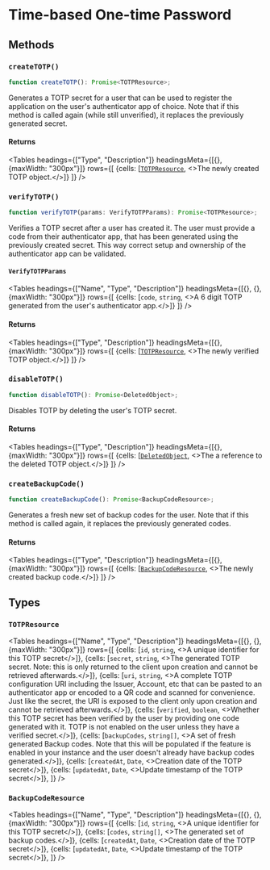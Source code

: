 
# Time-based One-time Password

## Methods

### `createTOTP()`

```typescript
function createTOTP(): Promise<TOTPResource>;
```

Generates a TOTP secret for a user that can be used to register the application on the user's authenticator app of choice. Note that if this method is called again (while still unverified), it replaces the previously generated secret.


#### Returns

<Tables
  headings={["Type", "Description"]}
  headingsMeta={[{}, {maxWidth: "300px"}]}
  rows={[
{cells: [<a href="#totpresource"><code>TOTPResource</code></a>, <>The newly created TOTP object.</>]}
 ]}
  />


### `verifyTOTP()`

```typescript
function verifyTOTP(params: VerifyTOTPParams): Promise<TOTPResource>;
```

Verifies a TOTP secret after a user has created it. The user must provide a code from their authenticator app, that has been generated using the previously created secret. This way correct setup and ownership of the authenticator app can be validated.

#### `VerifyTOTPParams`

<Tables
  headings={["Name", "Type", "Description"]}
  headingsMeta={[{}, {}, {maxWidth: "300px"}]}
  rows={[
{cells: [<code>code</code>, <code>string</code>, <>A 6 digit TOTP generated from the user's authenticator app.</>]}
 ]}
  />

#### Returns

<Tables
  headings={["Type", "Description"]}
  headingsMeta={[{}, {maxWidth: "300px"}]}
  rows={[
{cells: [<a href="#totpresource"><code>TOTPResource</code></a>, <>The newly verified TOTP object.</>]}
 ]}
  />


### `disableTOTP()`

```typescript
function disableTOTP(): Promise<DeletedObject>;
```

Disables TOTP by deleting the user's TOTP secret.

#### Returns

<Tables
  headings={["Type", "Description"]}
  headingsMeta={[{}, {maxWidth: "300px"}]}
  rows={[
{cells: [<a href="/reference-js/types/deleted-object"><code>DeletedObject</code></a>, <>The a reference to the deleted TOTP object.</>]}
 ]}
  />

### `createBackupCode()`

```typescript
function createBackupCode(): Promise<BackupCodeResource>;
```

Generates a fresh new set of backup codes for the user. Note that if this method is called again, it replaces the previously generated codes.


#### Returns

<Tables
  headings={["Type", "Description"]}
  headingsMeta={[{}, {maxWidth: "300px"}]}
  rows={[
{cells: [<a href="#backupcoderesource"><code>BackupCodeResource</code></a>, <>The newly created backup code.</>]}
 ]}
  />

## Types

### `TOTPResource`

<Tables
  headings={["Name", "Type", "Description"]}
  headingsMeta={[{}, {}, {maxWidth: "300px"}]}
  rows={[
{cells: [<code>id</code>, <code>string</code>, <>A unique identifier for this TOTP secret</>]},
{cells: [<code>secret</code>, <code>string</code>, <>The generated TOTP secret. Note: this is only returned to the client upon creation and cannot be retrieved afterwards.</>]},
{cells: [<code>uri</code>, <code>string</code>, <>A complete TOTP configuration URI including the Issuer, Account, etc that can be pasted to an authenticator app or encoded to a QR code and scanned for convenience. Just like the secret, the URI is exposed to the client only upon creation and cannot be retrieved afterwards.</>]},
{cells: [<code>verified</code>, <code>boolean</code>, <>Whether this TOTP secret has been verified by the user by providing one code generated with it. TOTP is not enabled on the user unless they have a verified secret.</>]},
{cells: [<code>backupCodes</code>, <code>string[]</code>, <>A set of fresh generated Backup codes. Note that this will be populated if the feature is enabled in your instance and the user doesn't already have backup codes generated.</>]},
{cells: [<code>createdAt</code>, <code>Date</code>, <>Creation date of the TOTP secret</>]},
{cells: [<code>updatedAt</code>, <code>Date</code>, <>Update timestamp of the TOTP secret</>]},
  ]}
  />

### `BackupCodeResource`


<Tables
  headings={["Name", "Type", "Description"]}
  headingsMeta={[{}, {}, {maxWidth: "300px"}]}
  rows={[
{cells: [<code>id</code>, <code>string</code>, <>A unique identifier for this TOTP secret</>]},
{cells: [<code>codes</code>, <code>string[]</code>, <>The generated set of backup codes.</>]},
{cells: [<code>createdAt</code>, <code>Date</code>, <>Creation date of the TOTP secret</>]},
{cells: [<code>updatedAt</code>, <code>Date</code>, <>Update timestamp of the TOTP secret</>]},
  ]}
  />